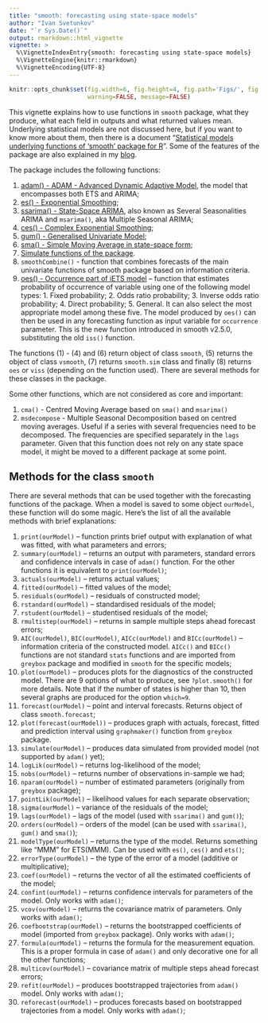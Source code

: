 ```yaml
---
title: "smooth: forecasting using state-space models"
author: "Ivan Svetunkov"
date: "`r Sys.Date()`"
output: rmarkdown::html_vignette
vignette: >
  %\VignetteIndexEntry{smooth: forecasting using state-space models}
  %\VignetteEngine{knitr::rmarkdown}
  %\VignetteEncoding{UTF-8}
---
```


```r
knitr::opts_chunk$set(fig.width=6, fig.height=4, fig.path='Figs/', fig.show='hold',
                      warning=FALSE, message=FALSE)
```

This vignette explains how to use functions in `smooth` package, what they produce, what each field in outputs and what returned values mean. Underlying statistical models are not discussed here, but if you want to know more about them, then there is a document "[Statistical models underlying functions of 'smooth' package for R](https://github.com/config-i1/smooth/blob/master/vignettes/smooth-Documentation.pdf)". Some of the features of the package are also explained in my [blog](https://forecasting.svetunkov.ru/en/tag/smooth/).

The package includes the following functions:

1. [adam() - ADAM - Advanced Dynamic Adaptive Model](adam.html), the model that encompasses both ETS and ARIMA;
1. [es() - Exponential Smoothing](es.html);
2. [ssarima() - State-Space ARIMA](ssarima.html), also known as Several Seasonalities ARIMA and `msarima()`, aka Multiple Seasonal ARIMA;
3. [ces() - Complex Exponential Smoothing](ces.html);
4. [gum() - Generalised Univariate Model](gum.html);
5. [sma() - Simple Moving Average in state-space form](sma.html);
6. [Simulate functions of the package](simulate.html).
7. `smoothCombine()` - function that combines forecasts of the main univariate functions of smooth package based on information criteria.
8. [oes() - Occurrence part of iETS model](oes.html) -- function that estimates probability of occurrence of variable using one of the following model types: 1. Fixed probability; 2. Odds ratio probability; 3. Inverse odds ratio probability; 4. Direct probability; 5. General. It can also select the most appropriate model among these five. The model produced by `oes()` can then be used in any forecasting function as input variable for `occurrence` parameter. This is the new function introduced in smooth v2.5.0, substituting the old `iss()` function.

The functions (1) - (4) and (6) return object of class `smooth`, (5) returns the object of class `vsmooth`, (7) returns `smooth.sim` class and finally (8) returns `oes` or `viss` (depending on the function used). There are several methods for these classes in the package.

Some other functions, which are not considered as core and important:

1. `cma()` - Centred Moving Average based on `sma()` and `msarima()`
2. `msdecompose` - Multiple Seasonal Decomposition based on centred moving averages. Useful if a series with several frequencies need to be decomposed. The frequencies are specified separately in the `lags` parameter. Given that this function does not rely on any state space model, it might be moved to a different package at some point.

## Methods for the class `smooth`

There are several methods that can be used together with the forecasting functions of the package. When a model is saved to some object `ourModel`, these function will do some magic. Here's the list of all the available methods with brief explanations:

1. `print(ourModel)` -- function prints brief output with explanation of what was fitted, with what parameters and errors;
2. `summary(ourModel)` -- returns an output with parameters, standard errors and confidence intervals in case of `adam()` function. For the other functions it is equivalent to `print(ourModel)`;
3. `actuals(ourModel)` -- returns actual values;
4. `fitted(ourModel)` -- fitted values of the model;
5. `residuals(ourModel)` -- residuals of constructed model;
6. `rstandard(ourModel)` -- standardised residuals of the model;
7. `rstudent(ourModel)` -- studentised residuals of the model;
8. `rmultistep(ourModel)` -- returns in sample multiple steps ahead forecast errors;
9. `AIC(ourModel)`, `BIC(ourModel)`, `AICc(ourModel)` and `BICc(ourModel)` -- information criteria of the constructed model. `AICc()` and `BICc()` functions are not standard `stats` functions and are imported from `greybox` package and modified in `smooth` for the specific models;
10. `plot(ourModel)` -- produces plots for the diagnostics of the constructed model. There are 9 options of what to produce, see `?plot.smooth()` for more details. Note that if the number of states is higher than 10, then several graphs are produced for the option `which=9`.
11. `forecast(ourModel)` -- point and interval forecasts. Returns object of class `smooth.forecast`;
12. `plot(forecast(ourModel))` -- produces graph with actuals, forecast, fitted and prediction interval using `graphmaker()` function from `greybox` package.
13. `simulate(ourModel)` -- produces data simulated from provided model (not supported by `adam()` yet);
14. `logLik(ourModel)` -- returns log-likelihood of the model;
15. `nobs(ourModel)` -- returns number of observations in-sample we had;
16. `nparam(ourModel)` -- number of estimated parameters (originally from `greybox` package);
17. `pointLik(ourModel)` -- likelihood values for each separate observation;
18. `sigma(ourModel)` -- variance of the residuals of the model;
19. `lags(ourModel)` -- lags of the model (used with `ssarima()` and `gum()`);
20. `orders(ourModel)` -- orders of the model (can be used with `ssarima()`, `gum()` and `sma()`);
21. `modelType(ourModel)` -- returns the type of the model. Returns something like "MMM" for ETS(MMM). Can be used with `es()`, `ces()` and `ets()`;
22. `errorType(ourModel)` -- the type of the error of a model (additive or multiplicative);
23. `coef(ourModel)` -- returns the vector of all the estimated coefficients of the model;
24. `confint(ourModel)` -- returns confidence intervals for parameters of the model. Only works with `adam()`;
25. `vcov(ourModel)` -- returns the covariance matrix of parameters. Only works with `adam()`;
26. `coefbootstrap(ourModel)` -- returns the bootstrapped coefficients of model (imported from `greybox` package). Only works with `adam()`;
27. `formula(ourModel)` -- returns the formula for the measurement equation. This is a proper formula in case of `adam()` and only decorative one for all the other functions;
28. `multicov(ourModel)` -- covariance matrix of multiple steps ahead forecast errors;
29. `refit(ourModel)` -- produces bootstrapped trajectories from `adam()` model. Only works with `adam()`;
30. `reforecast(ourModel)` -- produces forecasts based on bootstrapped trajectories from a model. Only works with `adam()`;
